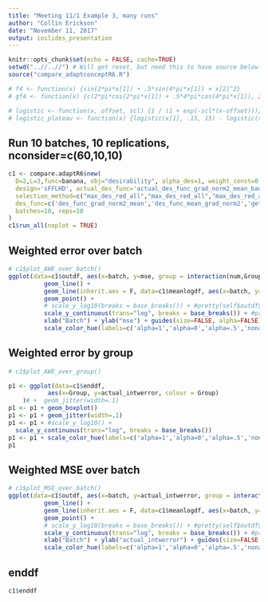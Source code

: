 ```yaml
---
title: "Meeting 11/1 Example 3, many runs"
author: "Collin Erickson"
date: "November 11, 2017"
output: ioslides_presentation
---
```


```r
knitr::opts_chunk$set(echo = FALSE, cache=TRUE)
setwd("..//..//") # Will get reset, but need this to have source below work properly
source("compare_adaptconceptR6.R")

# f4 <- function(x) {sin(2*pi*x[1]) + .5*sin(4*pi*x[1]) + x[2]^2}
# gf4 <- function(x) {c(2*pi*cos(2*pi*x[1]) + .5*4*pi*cos(4*pi*x[1]), 2*x[2])}

# logistic <- function(x, offset, scl) {1 / (1 + exp(-scl*(x-offset)))}
# logistic_plateau <- function(x) {logistic(x[1], .15, 15) - logistic(x[1], .85,15)}
```




## Run 10 batches, 10 replications, nconsider=c(60,10,10)

```r
c1 <- compare.adaptR6$new(
  D=2,L=3,func=banana, obj="desirability", alpha_des=1, weight_const=0, n0=8, package="laGP_GauPro_kernel", #, take_until_maxpvar_below=1
  design='sFFLHD', actual_des_func='actual_des_func_grad_norm2_mean_banana', # verbose=0,#, nconsider=c(50,20,10), nconsider_random=c(0), nugget=1e-6, 
  selection_method=c("max_des_red_all","max_des_red_all","max_des_red_all","nonadapt"),
  des_func=c('des_func_grad_norm2_mean','des_func_mean_grad_norm2','get_des_func_grad_norm2_mean_alpha(alpha=.5)','des_func_grad_norm2_mean'),
  batches=10, reps=10
)
c1$run_all(noplot = TRUE)
```

## Weighted error over batch

```r
# c1$plot_AWE_over_batch()
ggplot(data=c1$outdf, aes(x=batch, y=mse, group = interaction(num,Group), colour = Group)) +
          geom_line() +
          geom_line(inherit.aes = F, data=c1$meanlogdf, aes(x=batch, y=mse, colour = Group, size=3, alpha=.5)) +
          geom_point() + 
          # scale_y_log10(breaks = base_breaks()) + #pretty(self$outdf$actual_intwerror, n=5)) + 
          scale_y_continuous(trans="log", breaks = base_breaks()) + #pretty(self$outdf$actual_intwerror, n=5)) + 
          xlab("Batch") + ylab("mse") + guides(size=FALSE, alpha=FALSE) +
          scale_color_hue(labels=c('alpha=1','alpha=0','alpha=.5','nonadapt'))
```




## Weighted error by group

```r
# c1$plot_AWE_over_group()

p1 <- ggplot(data=c1$enddf, 
           aes(x=Group, y=actual_intwerror, colour = Group)
    )# +  geom_jitter(width=.1)
p1 <- p1 + geom_boxplot()
p1 <- p1 + geom_jitter(width=.1)
p1 <- p1 + #scale_y_log10() + 
  scale_y_continuous(trans="log", breaks = base_breaks())
p1 <- p1 + scale_color_hue(labels=c('alpha=1','alpha=0','alpha=.5','nonadapt'))
p1
```


## Weighted MSE over batch

```r
# c1$plot_MSE_over_batch()
ggplot(data=c1$outdf, aes(x=batch, y=actual_intwerror, group = interaction(num,Group), colour = Group)) +
          geom_line() +
          geom_line(inherit.aes = F, data=c1$meanlogdf, aes(x=batch, y=actual_intwerror, colour = Group, size=3, alpha=.5)) +
          geom_point() + 
          # scale_y_log10(breaks = base_breaks()) + #pretty(self$outdf$actual_intwerror, n=5)) + 
          scale_y_continuous(trans="log", breaks = base_breaks()) + #pretty(self$outdf$actual_intwerror, n=5)) + 
          xlab("Batch") + ylab("actual_intwerror") + guides(size=FALSE, alpha=FALSE) +
          scale_color_hue(labels=c('alpha=1','alpha=0','alpha=.5','nonadapt'))
```

## enddf

```r
c1$enddf
```


